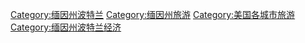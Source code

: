 [[Category:缅因州波特兰|Category:缅因州波特兰]]
[[Category:缅因州旅游|Category:缅因州旅游]]
[[Category:美国各城市旅游|Category:美国各城市旅游]]
[[Category:缅因州波特兰经济|Category:缅因州波特兰经济]]